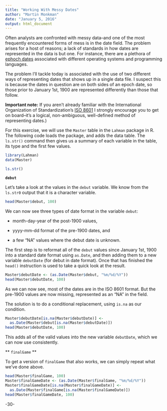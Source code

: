 ```yaml
---
title: "Working With Messy Dates"
author: "Martin Monkman"
date: "January 5, 2016"
output: html_document
---
```


Often analysts are confronted with messy data--and one of the most frequently encountered forms of mess is in the date field. The problem arises for a host of reasons; a lack of standards in how dates are represented in the data is but one. For instance, there are a plethora of [ephoch dates](https://en.wikipedia.org/wiki/Epoch_(reference_date)#Notable_epoch_dates_in_computing) associated with different operating systems and programming languages.

The problem I'll tackle today is associated with the use of two different ways of representing dates that shows up in a single data file. I suspect this is because the dates in question are on both sides of an epoch date, so those prior to January 1st, 1900 are represented differently than those that follow.

**Important note:** If you aren't already familiar with the International Organization of Standardization's [ISO 8601](https://en.wikipedia.org/wiki/ISO_8601) I strongly encourage you to get on board--it's a logical, non-ambiguous, well-defined method of representing dates.)

For this exercise, we will use the `Master` table in the `Lahman` package in R.  The following code loads the package, and adds the data table.  The `ls.str()` command then gives us a summary of each variable in the table, its type and the first few values.

```r
library(Lahman)
data(Master)

ls.str()
```

**`debut`**

Let's take a look at the values in the `debut` variable. We know from the `ls.str0` output that it is a character variable.

```r
head(Master$debut, 100)
```


We can now see three types of date format in the variable `debut`: 

* month-day-year of the post-1900 values, 

* yyyy-mm-dd format of the pre-1900 dates, and 

* a few "NA" values where the debut date is unknown.

The first step is to reformat all of the `debut` values since January 1st, 1900 into a standard date format using `as.Date`, and then adding them to a new variable `debutDate` (for debut in date format).  Once that has finished the `head()` instruction is used to take a quick look at the result.

```r
Master$debutDate <- (as.Date(Master$debut, "%m/%d/%Y"))
head(Master$debutDate, 100)
```

As we can now see, most of the dates are in the ISO 8601 format.  But the pre-1900 values are now missing, represented as an "NA" in the field.

The solution is to do a conditional replacement, using `is.na` as our condition.


```r
Master$debutDate[is.na(Master$debutDate)] <- 
  as.Date(Master$debut[is.na(Master$debutDate)])
head(Master$debutDate, 100)
```
This adds all of the valid values into the new variable `debutDate`, which we can now use consistently.

** `finalGame` **

To get a version of `finalGame` that also works, we can simply repeat what we've done above.

```r
head(Master$finalGame, 100)
Master$finalGameDate <- (as.Date(Master$finalGame, "%m/%d/%Y"))
Master$finalGameDate[is.na(Master$finalGameDate)] <- 
  as.Date(Master$finalGame[is.na(Master$finalGameDate)])
head(Master$finalGameDate, 100)
```



-30-